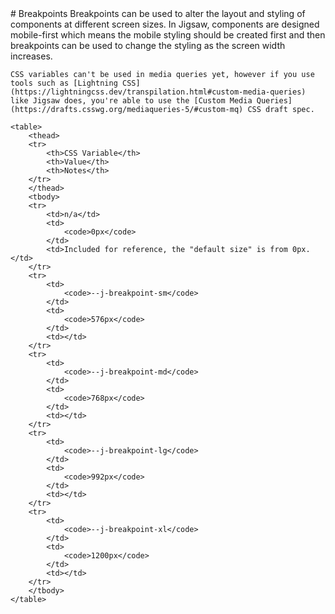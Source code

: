 
<Meta title="Foundations/Breakpoints" />

<Documentation>
    # Breakpoints
    Breakpoints can be used to alter the layout and styling of components
    at different screen sizes. In Jigsaw, components are designed
    mobile-first which means the mobile styling should be created first
    and then breakpoints can be used to change the styling as the screen
    width increases.

    CSS variables can't be used in media queries yet, however if you use tools such as [Lightning CSS](https://lightningcss.dev/transpilation.html#custom-media-queries)
    like Jigsaw does, you're able to use the [Custom Media Queries](https://drafts.csswg.org/mediaqueries-5/#custom-mq) CSS draft spec.

    <table>
        <thead>
        <tr>
            <th>CSS Variable</th>
            <th>Value</th>
            <th>Notes</th>
        </tr>
        </thead>
        <tbody>
        <tr>
            <td>n/a</td>
            <td>
                <code>0px</code>
            </td>
            <td>Included for reference, the "default size" is from 0px.</td>
        </tr>
        <tr>
            <td>
                <code>--j-breakpoint-sm</code>
            </td>
            <td>
                <code>576px</code>
            </td>
            <td></td>
        </tr>
        <tr>
            <td>
                <code>--j-breakpoint-md</code>
            </td>
            <td>
                <code>768px</code>
            </td>
            <td></td>
        </tr>
        <tr>
            <td>
                <code>--j-breakpoint-lg</code>
            </td>
            <td>
                <code>992px</code>
            </td>
            <td></td>
        </tr>
        <tr>
            <td>
                <code>--j-breakpoint-xl</code>
            </td>
            <td>
                <code>1200px</code>
            </td>
            <td></td>
        </tr>
        </tbody>
    </table>
</Documentation>